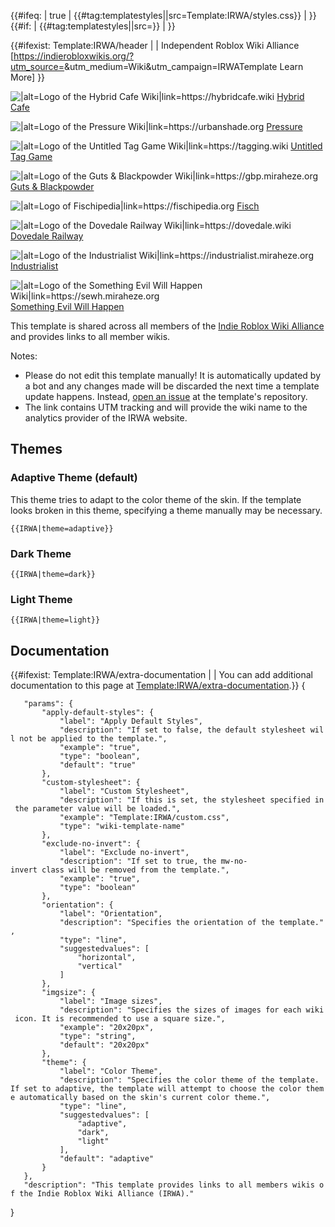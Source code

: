 <includeonly>{{#ifeq: {{{apply-default-styles|true}}} | true | {{#tag:templatestyles||src=Template:IRWA/styles.css}} | }}
{{#if: {{{custom-stylesheet|}}} | {{#tag:templatestyles||src={{{custom-stylesheet}}}}} | }}
<div class="irwa-navigation {{#ifeq: {{{exclude-no-invert|}}} | true | | mw-no-invert }} irwa-conf-{{{orientation|horizontal}}} irwa-color-{{{theme|adaptive}}}">
<div class="irwa-header">
{{#ifexist: Template:IRWA/header | {{IRWA/header}} | <span class="irwa-title">Independent Roblox Wiki Alliance</span><br>
[https://indierobloxwikis.org/?utm_source={{urlencode:{{SITENAME}}}}&utm_medium=Wiki&utm_campaign=IRWATemplate Learn More] }}
</div>
<div class="irwa-members">
	<div class="irwa-member invert-member-icon-dark irwa-hybridcafe">[[File:HybridCafeWikiLogo.svg|class=hybrid-cafe-logo mw-no-invert|{{{imgsize|20x20px}}}|alt=Logo of the Hybrid Cafe Wiki|link=https://hybridcafe.wiki]] [https://hybridcafe.wiki Hybrid Cafe]</div>
	<div class="irwa-member invert-member-icon irwa-pressure">[[File:PressureWikiLogo.png|class=pressure-logo mw-no-invert|{{{imgsize|20x20px}}}|alt=Logo of the Pressure Wiki|link=https://urbanshade.org]] [https://urbanshade.org Pressure]</div>
	<div class="irwa-member irwa-utg">[[File:UTGWikiLogo.png|class=utg-logo mw-no-invert|{{{imgsize|20x20px}}}|alt=Logo of the Untitled Tag Game Wiki|link=https://tagging.wiki]] [https://tagging.wiki Untitled Tag Game]</div>
	<div class="irwa-member irwa-gbp">[[File:GBPWikiLogo.png|class=gbp-logo mw-no-invert|{{{imgsize|20x20px}}}|alt=Logo of the Guts & Blackpowder Wiki|link=https://gbp.miraheze.org]] [https://gbp.miraheze.org Guts & Blackpowder]</div>
	<div class="irwa-member irwa-fisch">[[File:FischWikiLogo.png|class=fisch-logo mw-no-invert|{{{imgsize|20x20px}}}|alt=Logo of Fischipedia|link=https://fischipedia.org]] [https://fischipedia.org Fisch]</div>
	<div class="irwa-member invert-member-icon-dark irwa-dovedale">[[File:DovedaleWikiLogo.png|class=dovedale-logo mw-no-invert|{{{imgsize|20x20px}}}|alt=Logo of the Dovedale Railway Wiki|link=https://dovedale.wiki]] [https://dovedale.wiki Dovedale Railway]</div>
	<div class="irwa-member irwa-industrialist">[[File:IndustrialistWikiLogo.png|class=industrialist-logo mw-no-invert|{{{imgsize|20x20px}}}|alt=Logo of the Industrialist Wiki|link=https://industrialist.miraheze.org]] [https://industrialist.miraheze.org Industrialist]</div>
	<div class="irwa-member irwa-sewh">[[File:SewhWikiLogo.png|class=sewh-logo mw-no-invert|{{{imgsize|20x20px}}}|alt=Logo of the Something Evil Will Happen Wiki|link=https://sewh.miraheze.org]] [https://sewh.miraheze.org Something Evil Will Happen]</div>
</div>
</div></includeonly>
<noinclude>
This template is shared across all members of the [https://indierobloxwikis.org/ Indie Roblox Wiki Alliance] and provides links to all member wikis.

Notes:
* Please do not edit this template manually! It is automatically updated by a bot and any changes made will be discarded the next time a template update happens. Instead, [https://github.com/Roblox-Indie-Wikis/irwa-templates/issues open an issue] at the template's repository.
* The link contains UTM tracking and will provide the wiki name to the analytics provider of the IRWA website. 

== Themes ==

=== Adaptive Theme (default) ===
This theme tries to adapt to the color theme of the skin. If the template looks broken in this theme, specifying a theme manually may be necessary.

<pre>{{IRWA|theme=adaptive}}</pre>
{{IRWA|theme=adaptive}}

=== Dark Theme ===
<pre>{{IRWA|theme=dark}}</pre>
{{IRWA|theme=dark}}

=== Light Theme ===
<pre>{{IRWA|theme=light}}</pre>
{{IRWA|theme=light}}

== Documentation ==

{{#ifexist: Template:IRWA/extra-documentation | {{IRWA/extra-documentation}} | You can add additional documentation to this page at [[Template:IRWA/extra-documentation]].}}
<templatedata>
{
	"params": {
		"apply-default-styles": {
			"label": "Apply Default Styles",
			"description": "If set to false, the default stylesheet will not be applied to the template.",
			"example": "true",
			"type": "boolean",
			"default": "true"
		},
		"custom-stylesheet": {
			"label": "Custom Stylesheet",
			"description": "If this is set, the stylesheet specified in the parameter value will be loaded.",
			"example": "Template:IRWA/custom.css",
			"type": "wiki-template-name"
		},
		"exclude-no-invert": {
			"label": "Exclude no-invert",
			"description": "If set to true, the mw-no-invert class will be removed from the template.",
			"example": "true",
			"type": "boolean"
		},
		"orientation": {
			"label": "Orientation",
			"description": "Specifies the orientation of the template.",
			"type": "line",
			"suggestedvalues": [
				"horizontal",
				"vertical"
			]
		},
		"imgsize": {
			"label": "Image sizes",
			"description": "Specifies the sizes of images for each wiki icon. It is recommended to use a square size.",
			"example": "20x20px",
			"type": "string",
			"default": "20x20px"
		},
		"theme": {
			"label": "Color Theme",
			"description": "Specifies the color theme of the template. If set to adaptive, the template will attempt to choose the color theme automatically based on the skin's current color theme.",
			"type": "line",
			"suggestedvalues": [
				"adaptive",
				"dark",
				"light"
			],
			"default": "adaptive"
		}
	},
	"description": "This template provides links to all members wikis of the Indie Roblox Wiki Alliance (IRWA)."
}
</templatedata>
</noinclude>
